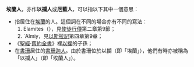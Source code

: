 '''埃蘭人'''，亦作'''以攔人'''或'''厄藍人'''，可以指以下其中一個意思：
*指居住在[[埃蘭|埃蘭]]的人。這個詞在不同的場合亦有不同的寫法：
*# Elamites（{{lang-el|Ἐλαμιται}}），見[[使徒行傳|使徒行傳]]第二章第9節；
*# `Almiy，見[[以斯拉記|以斯拉記]]第四章第9章；
* 《[[聖經|聖經]]·[[舊約全書|舊約全書]]》裡[[以攔_(人物)|以攔]]的子孫；
* 在[[書珊|書珊]]居住的[[書珊迦人|書珊迦人]]。由於書珊位於以攔（即「埃蘭」），他們有時亦被稱為「以攔人」（即「埃蘭人」）。

{{disambig|A|Cat=三字译名消歧义}}